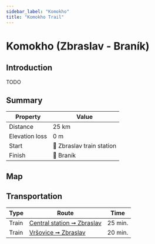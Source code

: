 ```yaml
---
sidebar_label: "Komokho"
title: "Komokho Trail"
---
```


# Komokho (Zbraslav - Braník)

## Introduction

TODO

## Summary

| Property | Value |
| --- | --- |
| Distance | 25 km |
| Elevation loss | 0 m |
| Start | 📍 Zbraslav train station |
| Finish | 📍 Braník |

## Map

<MapyCzEmbeddedPath id="camufosebe"></MapyCzEmbeddedPath>

## Transportation

| Type | Route | Time |
| --- | --- | --- |
| Train | [Central station ➞ Zbraslav](https://idos.idnes.cz/vlakyautobusymhdvse/spojeni/vysledky/?f=Praha%20hl.n.&fc=100003&t=Praha-Zbraslav&tc=100003&direct=true&af=true&trt=150,151,152,153&fcs=3 "See timetable" ) | 25 min. |
| Train | [Vršovice ➞ Zbraslav](https://idos.idnes.cz/vlakyautobusymhdvse/spojeni/vysledky/?f=Praha-Vr%C5%A1ovice&fc=100003&t=Praha-Zbraslav&tc=100003&direct=true&af=true&trt=150,151,152,153&fcs=3 "See timetable" ) | 20 min. |
